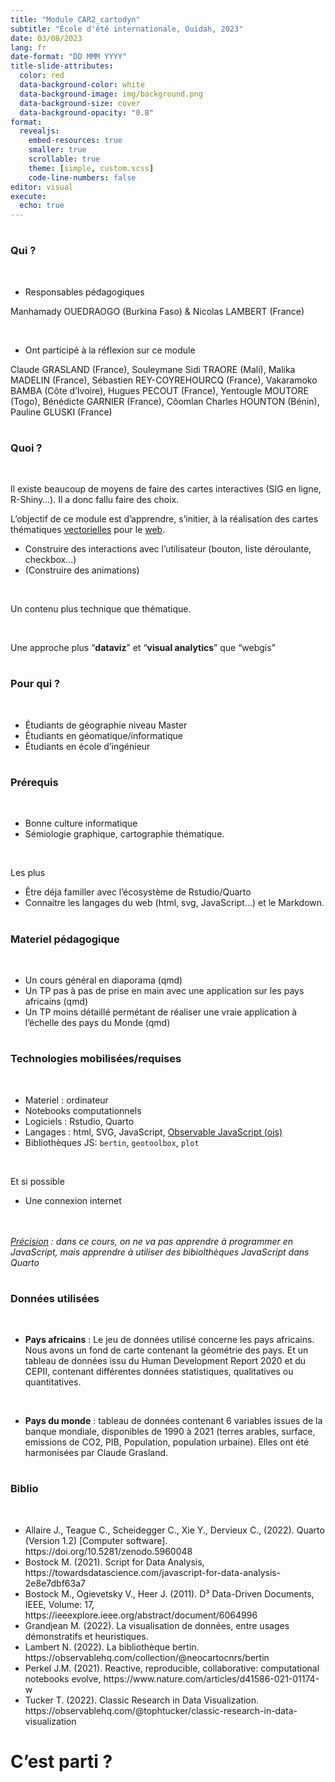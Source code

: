 ```yaml
---
title: "Module CAR2_cartodyn"
subtitle: "École d'été internationale, Ouidah, 2023"
date: 03/08/2023
lang: fr
date-format: "DD MMM YYYY"
title-slide-attributes:
  color: red
  data-background-color: white
  data-background-image: img/background.png
  data-background-size: cover
  data-background-opacity: "0.8"
format:
  revealjs:
    embed-resources: true
    smaller: true
    scrollable: true
    theme: [simple, custom.scss]
    code-line-numbers: false
editor: visual
execute:
  echo: true
---
```


# 

### Qui ?

<br/>

- Responsables pédagogiques

Manhamady OUEDRAOGO (Burkina Faso) & Nicolas LAMBERT (France)

<br/>

- Ont participé à la réflexion sur ce module

Claude GRASLAND (France), Souleymane Sidi TRAORE (Mali), Malika MADELIN (France), Sébastien REY-COYREHOURCQ (France), Vakaramoko BAMBA (Côte d'Ivoire), Hugues PECOUT (France), Yentougle MOUTORE (Togo), Bénédicte GARNIER (France), Côomlan Charles HOUNTON (Bénin), Pauline GLUSKI (France)

# 

### Quoi ?

<br/>

Il existe beaucoup de moyens de faire des cartes interactives (SIG en ligne, R-Shiny...). Il a donc fallu faire des choix.

L'objectif de ce module est d'apprendre, s'initier, à la réalisation des cartes thématiques <ins>vectorielles</ins> pour le <ins>web</ins>.

-   Construire des interactions avec l'utilisateur (bouton, liste déroulante, checkbox...)
-   (Construire des animations)


<br/>

Un contenu plus technique que thématique.

<br/>

Une approche plus "**dataviz**" et "**visual analytics**" que "webgis"

#

### Pour qui ?

<br/>

-   Étudiants de géographie niveau Master
-   Étudiants en géomatique/informatique
-   Étudiants en école d'ingénieur

# 

### Prérequis

<br/>

-   Bonne culture informatique
-   Sémiologie graphique, cartographie thématique.

<br/>

Les plus

-   Être déja familler avec l'écosystème de Rstudio/Quarto
-   Connaitre les langages du web (html, svg, JavaScript...) et le Markdown.

#

### Materiel pédagogique

<br/>

-   Un cours général en diaporama (qmd)
-   Un TP pas à pas de prise en main avec une application sur les pays africains (qmd)
-   Un TP moins détaillé permétant de réaliser une vraie application à l'échelle des pays du Monde (qmd)

# 

### Technologies mobilisées/requises

<br/>

- Materiel : ordinateur
- Notebooks computationnels
- Logiciels : Rstudio, Quarto
- Langages : html, SVG, JavaScript, <ins>Observable JavaScript (ojs)</ins>
- Bibliothèques JS: `bertin`, `geotoolbox`, `plot`

<br/>

Et si possible

- Une connexion internet

<br/><br/>
*<ins>Précision</ins> : dans ce cours, on ne va pas apprendre à programmer en JavaScript, mais apprendre à utiliser des bibiolthèques JavaScript dans Quarto*

# 

### Données utilisées

<br/>

- **Pays africains** : Le jeu de données utilisé concerne les pays africains. Nous avons un fond de carte contenant la géométrie des pays. Et un tableau de données issu du Human Development Report 2020 et du CEPII, contenant différentes données statistiques, qualitatives ou quantitatives.

<br/>

- **Pays du monde** : tableau de données contenant 6 variables issues de la banque mondiale, disponibles de 1990 à 2021 (terres arables, surface, emissions de CO2, PIB, Population, population urbaine). Elles ont été harmonisées par Claude Grasland. 

#

### Biblio

<br/>

- Allaire J., Teague C., Scheidegger C., Xie Y., Dervieux C., (2022). Quarto (Version 1.2) [Computer software]. https://doi.org/10.5281/zenodo.5960048
- Bostock M. (2021). Script for Data Analysis,  https://towardsdatascience.com/javascript-for-data-analysis-2e8e7dbf63a7
- Bostock M., Ogievetsky V., Heer J. (2011). D³ Data-Driven Documents, IEEE,  Volume: 17, https://ieeexplore.ieee.org/abstract/document/6064996
- Grandjean M. (2022). La visualisation de données, entre usages démonstratifs et heuristiques.
- Lambert N. (2022). La bibliothèque bertin. https://observablehq.com/collection/@neocartocnrs/bertin
- Perkel J.M. (2021). Reactive, reproducible, collaborative: computational notebooks evolve, https://www.nature.com/articles/d41586-021-01174-w
- Tucker T. (2022). Classic Research in Data Visualization. https://observablehq.com/@tophtucker/classic-research-in-data-visualization

# C'est parti ?
